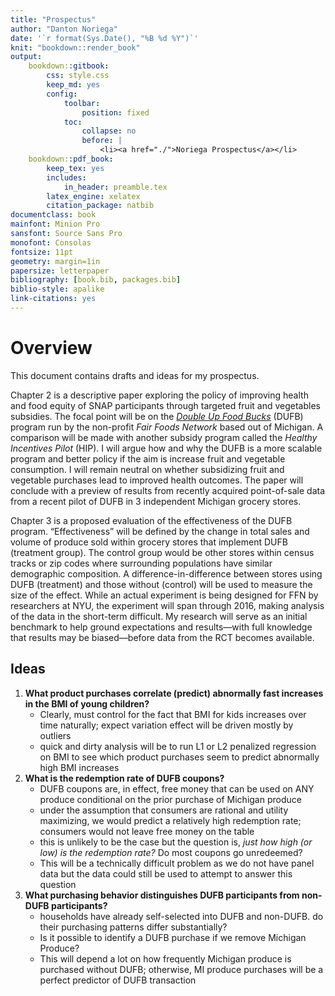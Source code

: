 ```yaml
---
title: "Prospectus"
author: "Danton Noriega"
date: '`r format(Sys.Date(), "%B %d %Y")`'
knit: "bookdown::render_book"
output:
    bookdown::gitbook:
        css: style.css
        keep_md: yes
        config:
            toolbar:
                position: fixed
            toc:
                collapse: no
                before: |
                    <li><a href="./">Noriega Prospectus</a></li>
    bookdown::pdf_book:
        keep_tex: yes
        includes:
            in_header: preamble.tex
        latex_engine: xelatex
        citation_package: natbib
documentclass: book
mainfont: Minion Pro
sansfont: Source Sans Pro
monofont: Consolas
fontsize: 11pt
geometry: margin=1in
papersize: letterpaper
bibliography: [book.bib, packages.bib]
biblio-style: apalike
link-citations: yes
---
```


# Overview {#index}

This document contains drafts and ideas for my prospectus.

Chapter 2 is a descriptive paper exploring the policy of improving health and food equity of SNAP participants through targeted fruit and vegetables subsidies. The focal point will be on the [*Double Up Food Bucks*][dufb] (DUFB) program run by the non-profit *Fair Foods Network* based out of Michigan. A comparison will be made with another subsidy program called the *Healthy Incentives Pilot* (HIP). I will argue how and why the DUFB is a more scalable program and better policy if the aim is increase fruit and vegetable consumption. I will remain neutral on whether subsidizing fruit and vegetable purchases lead to improved health outcomes. The paper will conclude with a preview of results from recently acquired point-of-sale data from a recent pilot of DUFB in 3 independent Michigan grocery stores.

[dufb]: http://www.doubleupfoodbucks.org/

Chapter 3 is a proposed evaluation of the effectiveness of the DUFB program. "Effectiveness" will be defined by the change in total sales and volume of produce sold within grocery stores that implement DUFB (treatment group). The control group would be other stores within census tracks or zip codes where surrounding populations have similar demographic composition. A difference-in-difference between stores using DUFB (treatment) and those without (control) will be used to measure the size of the effect. While an actual experiment is being designed for FFN by researchers at NYU, the experiment will span through 2016, making analysis of the data in the short-term difficult. My research will serve as an initial benchmark to help ground expectations and results---with full knowledge that results may be biased---before data from the RCT becomes available.


## Ideas

1. **What product purchases correlate (predict) abnormally fast increases in the BMI of young children?**
    - Clearly, must control for the fact that BMI for kids increases over time naturally; expect variation effect will be driven mostly by outliers
    - quick and dirty analysis will be to run L1 or L2 penalized regression on BMI to see which product purchases seem to predict abnormally high BMI increases
2. **What is the redemption rate of DUFB coupons?**
    - DUFB coupons are, in effect, free money that can be used on ANY produce conditional on the prior purchase of Michigan produce
    - under the assumption that consumers are rational and utility maximizing, we would predict a relatively high redemption rate; consumers would not leave free money on the table
    - this is unlikely to be the case but the question is, *just how high (or low) is the redemption rate?* Do most coupons go unredeemed?
    - This will be a technically difficult problem as we do not have panel data but the data could still be used to attempt to answer this question
3. **What purchasing behavior distinguishes DUFB participants from non-DUFB participants?**
    - households have already self-selected into DUFB and non-DUFB. do their purchasing patterns differ substantially?
    - Is it possible to identify a DUFB purchase if we remove Michigan Produce?
    - This will depend a lot on how frequently Michigan produce is purchased without DUFB; otherwise, MI produce purchases will be a perfect predictor of DUFB transaction
